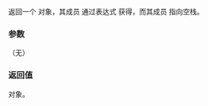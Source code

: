 {{cpp/title|{{small|generator&lt;Ref,V,Allocator&gt;::promise_type::}}get_return_object}}
{{cpp/coroutine/generator/navbar}}
{{ddcl|since=c++23|
std::generator get_return_object() noexcept;
}}

返回一个 {{lt|cpp/coroutine/generator}} 对象，其成员 {{lti|cpp/coroutine/generator#数据成员|coroutine_}} 通过表达式 {{c|std::coroutine_handle&lt;promise_type&gt;::from_promise(*this)}} 获得，而其成员 {{lti|cpp/coroutine/generator#数据成员|active_}} 指向空栈。

===参数===
（无）

===返回值===
{{lt|cpp/coroutine/generator}} 对象。

{{langlinks|de|en|es|fr|it|ja|pt|ru}}
